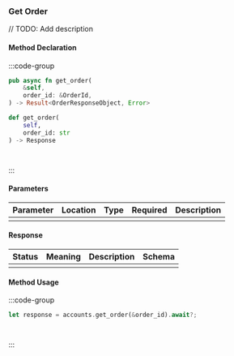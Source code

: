### Get Order

// TODO: Add description

#### Method Declaration

:::code-group

```rust [Rust]
pub async fn get_order(
    &self,
    order_id: &OrderId,
) -> Result<OrderResponseObject, Error>
```

```python [Python]
def get_order(
    self,
    order_id: str
) -> Response
```

```typescript [TypeScript]

```

```url [API]
```

:::

#### Parameters

| Parameter | Location | Type  | Required | Description |
| --------- | -------- | ----- | -------- | ----------- |
|           |          |       |          |             |

#### Response

| Status | Meaning | Description | Schema |
| ------ | ------- | ----------- | ------ |
|        |         |             |        |

#### Method Usage

:::code-group

```rust [Rust]
let response = accounts.get_order(&order_id).await?;
```

```python [Python]

```

```typescript [TypeScript]

```

:::




